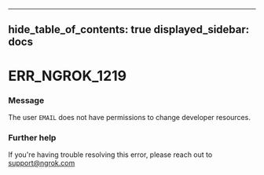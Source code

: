 

---
hide_table_of_contents: true
displayed_sidebar: docs
---


# ERR_NGROK_1219

### Message
The user `EMAIL` does not have permissions to change developer resources.

<ErrorDetails error="err_ngrok_1219" />



### Further help
If you're having trouble resolving this error, please reach out to [support@ngrok.com](mailto:support@ngrok.com?subject=Help%20with%20ERR_NGROK_1219)

